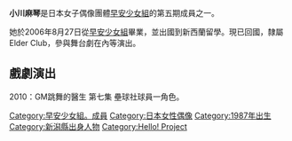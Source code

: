 {{Japanese|japanese=小川 麻琴|kana=おがわ まこと|romaji=Ogawa Makoto}}
'''小川麻琴'''{{BD|1987年|10月29日|||Ogawa, Makoto}}是日本女子偶像團體[[早安少女組|早安少女組]]的第五期成員之一。

她於2006年8月27日從[[早安少女組|早安少女組]]畢業，並出國到新西蘭留學。現已回國，隸屬Elder Club，參與舞台劇在內等演出。

==戲劇演出==
2010：GM跳舞的醫生 第七集 壘球社球員一角色。

{{Authority control}}
{{Japan-enter-bio-stub}}
{{早安少女組}}
{{早安家族}}

{{DEFAULTSORT:Ogawa Makoto}}
[[Category:早安少女組。成員|Category:早安少女組。成員]]
[[Category:日本女性偶像|Category:日本女性偶像]]
[[Category:1987年出生|Category:1987年出生]]
[[Category:新潟縣出身人物|Category:新潟縣出身人物]]
[[Category:Hello!_Project|Category:Hello! Project]]